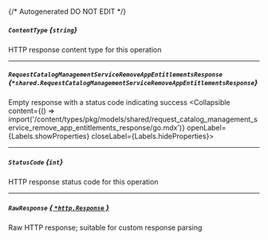 {/* Autogenerated DO NOT EDIT  */}

##### `ContentType` *{`string`}*
HTTP response content type for this operation

---
##### `RequestCatalogManagementServiceRemoveAppEntitlementsResponse` *{`*shared.RequestCatalogManagementServiceRemoveAppEntitlementsResponse`}*
Empty response with a status code indicating success
<Collapsible content={() => import('/content/types/pkg/models/shared/request_catalog_management_service_remove_app_entitlements_response/go.mdx')} openLabel={Labels.showProperties} closeLabel={Labels.hideProperties}>
</Collapsible>

---
##### `StatusCode` *{`int`}*
HTTP response status code for this operation

---
##### `RawResponse` [*{ `*http.Response` }*](https://pkg.go.dev/net/http#Response)
Raw HTTP response; suitable for custom response parsing


